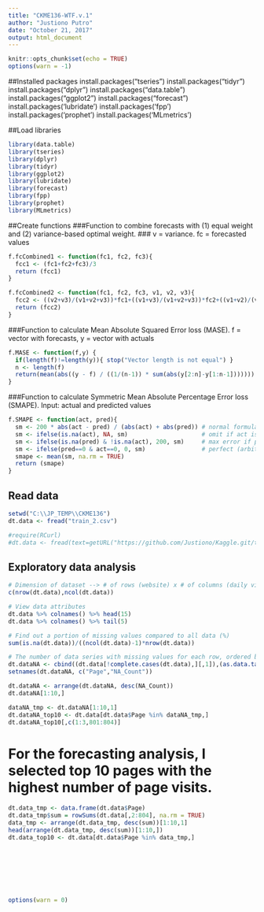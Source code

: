 ```yaml
---
title: "CKME136-WTF.v.1"
author: "Justiono Putro"
date: "October 21, 2017"
output: html_document
---
```


```r
knitr::opts_chunk$set(echo = TRUE)
options(warn = -1)
```

##Installed packages
install.packages("tseries")
install.packages("tidyr")
install.packages("dplyr")
install.packages("data.table")
install.packages("ggplot2")
install.packages("forecast")
install.packages('lubridate')
install.packages('fpp')
install.packages('prophet')
install.packages('MLmetrics')

##Load libraries
```r
library(data.table)
library(tseries)
library(dplyr)
library(tidyr)
library(ggplot2)
library(lubridate)
library(forecast)
library(fpp)
library(prophet)
library(MLmetrics)
```

##Create functions
###Function to combine forecasts with (1) equal weight and (2) variance-based optimal weight.
### v = variance. fc = forecasted values
```r
f.fcCombined1 <- function(fc1, fc2, fc3){ 
  fcc1 <- (fc1+fc2+fc3)/3
  return (fcc1) 
}

f.fcCombined2 <- function(fc1, fc2, fc3, v1, v2, v3){ 
  fcc2 <- ((v2+v3)/(v1+v2+v3))*fc1+((v1+v3)/(v1+v2+v3))*fc2+((v1+v2)/(v1+v2+v3))*fc3
  return (fcc2) 
}

```

###Function to calculate Mean Absolute Squared Error loss (MASE). f = vector with forecasts, y = vector with actuals
```r
f.MASE <- function(f,y) {
  if(length(f)!=length(y)){ stop("Vector length is not equal") }
  n <- length(f)
  return(mean(abs((y - f) / ((1/(n-1)) * sum(abs(y[2:n]-y[1:n-1]))))))
}
```

###Function to calculate Symmetric Mean Absolute Percentage Error loss (SMAPE). Input: actual and predicted values
```r
f.SMAPE <- function(act, pred){ 
  sm <- 200 * abs(act - pred) / (abs(act) + abs(pred)) # normal formula
  sm <- ifelse(is.na(act), NA, sm)                     # omit if act is NA
  sm <- ifelse(is.na(pred) & !is.na(act), 200, sm)     # max error if pred is NA and act is available
  sm <- ifelse(pred==0 & act==0, 0, sm)                # perfect (arbitrary 0/0=0)
  smape <- mean(sm, na.rm = TRUE)
  return (smape) 
}
```

## Read data
```r
setwd("C:\\JP_TEMP\\CKME136")
dt.data <- fread("train_2.csv")

#require(RCurl)
#dt.data <- fread(text=getURL("https://github.com/Justiono/Kaggle.git/train_2.csv"))
```

## Exploratory data analysis 
```r
# Dimension of dataset --> # of rows (website) x # of columns (daily visits/day)
c(nrow(dt.data),ncol(dt.data))

# View data attributes
dt.data %>% colnames() %>% head(15)
dt.data %>% colnames() %>% tail(5)

# Find out a portion of missing values compared to all data (%)
sum(is.na(dt.data))/((ncol(dt.data)-1)*nrow(dt.data))

# The number of data series with missing values for each row, ordered by number of missing NAs
dt.dataNA <- cbind((dt.data[!complete.cases(dt.data),][,1]),(as.data.table(rowSums(is.na(dt.data[!complete.cases(dt.data),])),row.names = NULL)))
setnames(dt.dataNA, c("Page","NA_Count"))

dt.dataNA <- arrange(dt.dataNA, desc(NA_Count))
dt.dataNA[1:10,]

dataNA_tmp <- dt.dataNA[1:10,1]
dt.dataNA_top10 <- dt.data[dt.data$Page %in% dataNA_tmp,]
dt.dataNA_top10[,c(1:3,801:804)]
```

# For the forecasting analysis, I selected top 10 pages with the highest number of page visits.
```r
dt.data_tmp <- data.frame(dt.data$Page)
dt.data_tmp$sum = rowSums(dt.data[,2:804], na.rm = TRUE)
data_tmp <- arrange(dt.data_tmp, desc(sum))[1:10,1]
head(arrange(dt.data_tmp, desc(sum))[1:10,])
dt.data_top10 <- dt.data[dt.data$Page %in% data_tmp,]
```

```r

```

```r

```

```r

```

```r

```

```r

```

```r

```

```r

```

```r
options(warn = 0)
```
